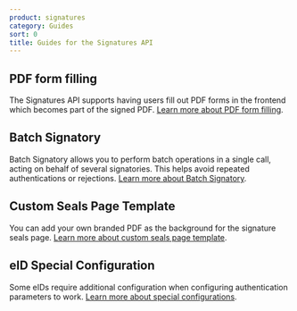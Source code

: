 ```yaml
---
product: signatures
category: Guides
sort: 0
title: Guides for the Signatures API
---
```


## PDF form filling

The Signatures API supports having users fill out PDF forms in the frontend which becomes part of the signed PDF. [Learn more about PDF form filling](./pdf-form-filling).

## Batch Signatory

Batch Signatory allows you to perform batch operations in a single call, acting on behalf of several signatories. This helps avoid repeated authentications or rejections. [Learn more about Batch Signatory](./batch-signatory).

## Custom Seals Page Template

You can add your own branded PDF as the background for the signature seals page. [Learn more about custom seals page template](./custom-seals-page-template/).

## eID Special Configuration

Some eIDs require additional configuration when configuring authentication parameters to work. [Learn more about special configurations](./eid-special-configuration).
